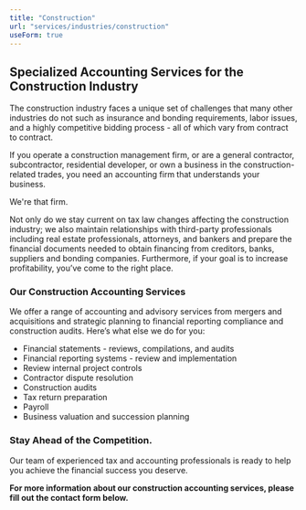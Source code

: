```yaml
---
title: "Construction"
url: "services/industries/construction"
useForm: true
---
```


**Specialized Accounting Services for the Construction Industry**
-----------------------------------------------------------------

The construction industry faces a unique set of challenges that many other industries do not such as insurance and bonding requirements, labor issues, and a highly competitive bidding process - all of which vary from contract to contract.

If you operate a construction management firm, or are a general contractor, subcontractor, residential developer, or own a business in the construction-related trades, you need an accounting firm that understands your business.

We're that firm.

Not only do we stay current on tax law changes affecting the construction industry; we also maintain relationships with third-party professionals including real estate professionals, attorneys, and bankers and prepare the financial documents needed to obtain financing from creditors, banks, suppliers and bonding companies. Furthermore, if your goal is to increase profitability, you’ve come to the right place.

### Our Construction Accounting Services

We offer a range of accounting and advisory services from mergers and acquisitions and strategic planning to financial reporting compliance and construction audits. Here’s what else we do for you:

*   Financial statements - reviews, compilations, and audits
*   Financial reporting systems - review and implementation
*   Review internal project controls
*   Contractor dispute resolution
*   Construction audits
*   Tax return preparation
*   Payroll
*   Business valuation and succession planning

### Stay Ahead of the Competition.

Our team of experienced tax and accounting professionals is ready to help you achieve the financial success you deserve.

**For more information about our construction accounting services, please fill out the contact form below.**
